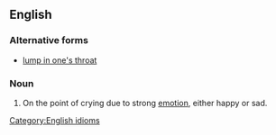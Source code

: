 ==English==

===Alternative forms===
* [[lump in one's throat]]

===Noun===
{{en-noun|-}}

# On the point of crying due to strong [[emotion]], either happy or sad.
#: {{ux|en|The final scene of Romeo and Juliet always brings a '''lump to my throat'''.}}

[[Category:English idioms]]